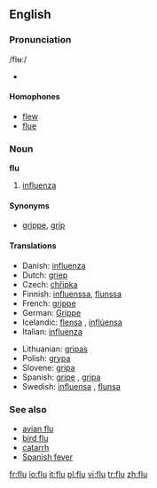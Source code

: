 ==English==

===Pronunciation===
/flʉː/
*{{audio|en-us-flu.ogg|Audio (US)}}


====Homophones====
*[[flew]]
*[[flue]]

===Noun===
'''flu'''

# [[influenza]]

====Synonyms====
*[[grippe]], [[grip]]

====Translations====
{{top}}
*Danish: [[influenza]] {{c}}
*Dutch: [[griep]] {{f}}
*Czech: [[chřipka]] {{f}}
*Finnish: [[influenssa]], [[flunssa]]
*French: [[grippe]] {{f}}
*German: [[Grippe]] {{f}}
*Icelandic: [[flensa]] {{f}}, [[inflúensa]] {{f}}
*Italian: [[influenza]] {{f}}
{{mid}}
*Lithuanian: [[gripas]] {{m}}
*Polish: [[grypa]] {{f}}
*Slovene: [[gripa]] {{f}}
*Spanish: [[gripe]] {{f}}, [[gripa]] {{f}} {{italbrac|Colombia|Mexico}}
*Swedish: [[influensa]] {{c}}, [[flunsa]] {{c}}
{{bottom}}

===See also===
*[[avian flu]]
*[[bird flu]]
*[[catarrh]]
*[[Spanish fever]]

[[fr:flu]]
[[io:flu]]
[[it:flu]]
[[pl:flu]]
[[vi:flu]]
[[tr:flu]]
[[zh:flu]]